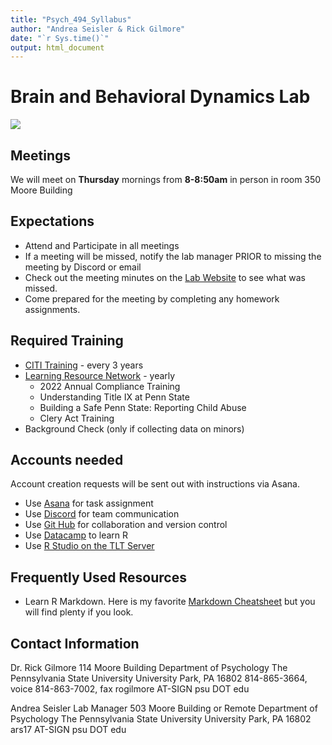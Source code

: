 ```yaml
---
title: "Psych_494_Syllabus"
author: "Andrea Seisler & Rick Gilmore"
date: "`r Sys.time()`"
output: html_document
---
```

# Brain and Behavioral Dynamics Lab

![](../protocols/imgs/GilmoreLabLogo.png)  

## Meetings

We will meet on **Thursday** mornings from **8-8:50am** in person in room 350 Moore Building

## Expectations

- Attend and Participate in all meetings
- If a meeting will be missed, notify the lab manager PRIOR to missing the meeting by Discord or email
- Check out the meeting minutes on the [Lab Website](https://gilmore-lab.github.io/lab-meetings.html) to see what was missed.
- Come prepared for the meeting by completing any homework assignments.



## Required Training

- [CITI Training](https://citi.psu.edu/) - every 3 years
- [Learning Resource Network](https://lrn.psu.edu/) - yearly
   - 2022 Annual Compliance Training
   - Understanding Title IX at Penn State
   - Building a Safe Penn State: Reporting Child Abuse
   - Clery Act Training
- Background Check (only if collecting data on minors)

## Accounts needed

Account creation requests will be sent out with instructions via Asana.

- Use [Asana](https://app.asana.com/) for task assignment
- Use [Discord](https://discord.com/) for team communication
- Use [Git Hub](https://github.com/) for collaboration and version control
- Use [Datacamp](https://www.datacamp.com/) to learn R
- Use [R Studio on the TLT Server](https://lat.tlt.psu.edu/home/remoteaccess/oss-web-apps/)

## Frequently Used Resources

- Learn R Markdown. Here is my favorite [Markdown Cheatsheet](https://github.com/adam-p/markdown-here/wiki/Markdown-Cheatsheet) but you will find plenty if you look.


## Contact Information

Dr. Rick Gilmore
114 Moore Building
Department of Psychology
The Pennsylvania State University
University Park, PA 16802
814-865-3664, voice
814-863-7002, fax
rogilmore AT-SIGN psu DOT edu

Andrea Seisler
Lab Manager
503 Moore Building or Remote
Department of Psychology
The Pennsylvania State University
University Park, PA 16802
ars17 AT-SIGN psu DOT edu


